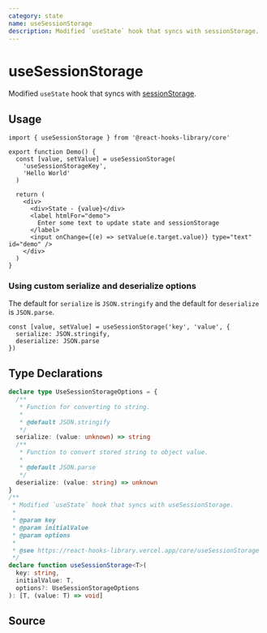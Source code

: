 ```yaml
---
category: state
name: useSessionStorage
description: Modified `useState` hook that syncs with sessionStorage.
---
```



<Playground>
  <Demo />
</Playground>

# useSessionStorage

Modified `useState` hook that syncs with [sessionStorage](https://developer.mozilla.org/en-US/docs/Web/API/Window/sessionStorage).

## Usage

```tsx
import { useSessionStorage } from '@react-hooks-library/core'

export function Demo() {
  const [value, setValue] = useSessionStorage(
    'useSessionStorageKey',
    'Hello World'
  )

  return (
    <div>
      <div>State - {value}</div>
      <label htmlFor="demo">
        Enter some text to update state and sessionStorage
      </label>
      <input onChange={(e) => setValue(e.target.value)} type="text" id="demo" />
    </div>
  )
}
```

### Using custom serialize and deserialize options

The default for `serialize` is `JSON.stringify` and the default for `deserialize` is `JSON.parse`.

```tsx
const [value, setValue] = useSessionStorage('key', 'value', {
  serialize: JSON.stringify,
  deserialize: JSON.parse
})
```

## Type Declarations

```typescript
declare type UseSessionStorageOptions = {
  /**
   * Function for converting to string.
   *
   * @default JSON.stringify
   */
  serialize: (value: unknown) => string
  /**
   * Function to convert stored string to object value.
   *
   * @default JSON.parse
   */
  deserialize: (value: string) => unknown
}
/**
 * Modified `useState` hook that syncs with useSessionStorage.
 *
 * @param key
 * @param initialValue
 * @param options
 *
 * @see https://react-hooks-library.vercel.app/core/useSessionStorage
 */
declare function useSessionStorage<T>(
  key: string,
  initialValue: T,
  options?: UseSessionStorageOptions
): [T, (value: T) => void]
```

## Source

<Source name="useSessionStorage" pkg="core" />
